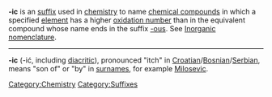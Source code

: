 {{Table_Suffixes}}

'''-ic''' is an [[suffix]] used in [[chemistry]] to name [[compound|chemical compound]]s in which a specified [[element]] has a higher [[oxidation number]] than in the equivalent compound whose name ends in the suffix [[-ous]]. See [[Inorganic nomenclature]].


----

'''-ic''' (-i&#263;, including [[diacritic]]), pronounced "itch" in [[Croatian language|Croatian]]/[[Bosnian language|Bosnian]]/[[Serbian language|Serbian]], means "son of" or "by" in [[surname]]s, for example [[Milosevic]].


[[Category:Chemistry]]
[[Category:Suffixes]]